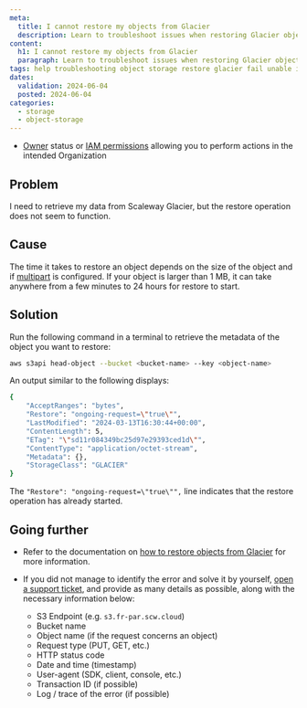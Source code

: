 ```yaml
---
meta:
  title: I cannot restore my objects from Glacier
  description: Learn to troubleshoot issues when restoring Glacier objects.
content:
  h1: I cannot restore my objects from Glacier
  paragraph: Learn to troubleshoot issues when restoring Glacier objects.
tags: help troubleshooting object storage restore glacier fail unable impossible
dates:
  validation: 2024-06-04
  posted: 2024-06-04
categories:
  - storage
  - object-storage
---
```


<Macro id="requirements" />

- [Owner](/identity-and-access-management/iam/concepts/#owner) status or [IAM permissions](/identity-and-access-management/iam/concepts/#permission) allowing you to perform actions in the intended Organization

## Problem

I need to retrieve my data from Scaleway Glacier, but the restore operation does not seem to function.

## Cause

The time it takes to restore an object depends on the size of the object and if [multipart](/storage/object/concepts/#multipart) is configured. If your object is larger than 1 MB, it can take anywhere from a few minutes to 24 hours for restore to start.

## Solution
 
Run the following command in a terminal to retrieve the metadata of the object you want to restore:

```sh
aws s3api head-object --bucket <bucket-name> --key <object-name>
```

An output similar to the following displays:

```sh
{
    "AcceptRanges": "bytes",
    "Restore": "ongoing-request=\"true\"",
    "LastModified": "2024-03-13T16:30:44+00:00",
    "ContentLength": 5,
    "ETag": "\"sd11r084349bc25d97e29393ced1d\"",
    "ContentType": "application/octet-stream",
    "Metadata": {},
    "StorageClass": "GLACIER"
}
```
    
The `"Restore": "ongoing-request=\"true\"",` line indicates that the restore operation has already started.

## Going further

- Refer to the documentation on [how to restore objects from Glacier](/storage/object/how-to/restore-an-object-from-glacier/) for more information.

- If you did not manage to identify the error and solve it by yourself, [open a support ticket](/console/account/how-to/open-a-support-ticket/), and provide as many details as possible, along with the necessary information below:
    - S3 Endpoint (e.g. `s3.fr-par.scw.cloud`)
    - Bucket name
    - Object name (if the request concerns an object)
    - Request type (PUT, GET, etc.)
    - HTTP status code
    - Date and time (timestamp)
    - User-agent (SDK, client, console, etc.)
    - Transaction ID (if possible)
    - Log / trace of the error (if possible)